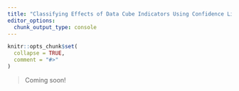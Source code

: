 ```yaml
---
title: "Classifying Effects of Data Cube Indicators Using Confidence Limits"
editor_options: 
  chunk_output_type: console
---
```


```r
knitr::opts_chunk$set(
  collapse = TRUE,
  comment = "#>"
)
```

> Coming soon!
